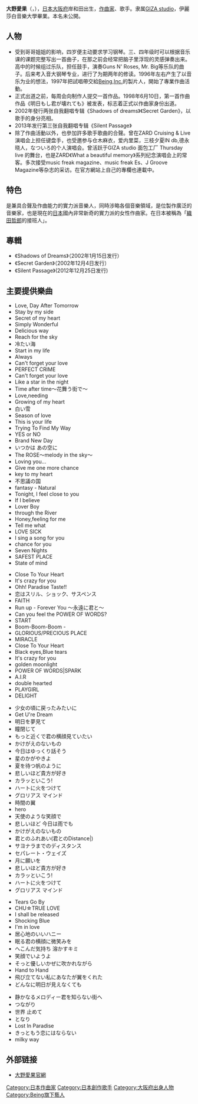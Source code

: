 {{Veil|time=2015-09-12T06:15:19+00:00}}
{{blpunsourced|time=2012-09-17T06:32:51+00:00}}
{{Infobox Musician 
| Name                = 大野愛果
| Background          = non_performing_personnel
| Birth_name          = 
| Alias               = 大野さん
| School_background   = 
| Born                = {{Birth date and age|1977|9|7}}
| Died                = 
| Origin              = {{JPN}}[[大阪府|大阪府]]
| Instrument          = [[钢琴|钢琴]]
| Genre               = [[J-POP|J-POP]]
| Occupation          = [[作曲家|作曲家]]、[[创作歌手|创作歌手]]
| Years_active        = 1998年 - 
| Label               = [[GIZA_studio|GIZA studio]]
| Production          = [[Being_(公司)|Being]]
| Associated_acts     = [[徳永暁人|徳永暁人]]<br />[[池田大介|池田大介]]
| URL                 = {{url|www.aika-ohno.com/}}
}}
{{japanese|japanese=大野 愛果|kana=おおの あいか|romaji=Ohno Aika}}
'''大野愛果'''（{{lang-ja|大野 愛果}}，{{bd|1977年|9月7日|||Ohno大野}}），[[日本|日本]][[大阪府|大阪府]]岸和田出生，[[作曲家|作曲家]]、歌手。隶属[[GIZA_studio|GIZA studio]]，伊麗莎白音樂大學畢業。本名未公開。

==人物==
*受到哥哥姐姐的影响，四岁便主动要求学习钢琴。三、四年级时可以根据音乐课的课题完整写出一首曲子，在那之前会经常把脑子里浮现的灵感弹奏出来。高中的时候组过乐队，担任鼓手，演奏Guns N' Roses, Mr. Big等乐队的曲子。后来考入音大钢琴专业，进行了为期两年的修读。1996年左右产生了以音乐为业的想法，1997年把試唱帶交給[[Being,Inc.|Being,Inc.]]的製片人，開始了專業作曲活動。
*正式出道之前，每周会向制作人提交一首作品。1998年6月10日，第一首作曲作品《明日もし君が壊れても》被发表，标志着正式以作曲家身份出道。
*2002年發行两张自我翻唱专辑《Shadows of dreams》《Secret Garden》，以歌手的身分亮相。
*2013年发行第三张自我翻唱专辑《Silent Passage》
*除了作曲活動以外，也參加許多歌手歌曲的合聲。曾在ZARD Cruising & Live演唱会上担任键盘手，也受邀参与仓木麻衣，爱内里菜，三枝夕夏IN db,德永晓人，なついろ的个人演唱会。曾活跃于GIZA studio 面包工厂 Thursday live 的舞台，也是ZARD《What a beautiful memory》系列纪念演唱会上的常客。多次接受music freak magazine、music freak Es、J Groove Magazine等杂志的采访。在官方網站上自己的專欄也連載中。

==特色==
是兼具合聲及作曲能力的實力派音樂人，同時涉略各個音樂領域，是位製作廣泛的音樂家，也是現在的[[日本|日本]]國內非常新奇的實力派的女性作曲家。在日本被稱為「[[織田哲郎|織田哲郎]]的接班人」。

==專輯==
*《Shadows of Dreams》（2002年1月15日发行）
*《Secret Garden》（2002年12月4日发行）
*《Silent Passage》(2012年12月25日发行)

==主要提供樂曲==
{{HideH|[[倉木麻衣|倉木麻衣]]}}
*Love, Day After Tomorrow
*Stay by my side
*Secret of my heart
*Simply Wonderful
*Delicious way 
*Reach for the sky
*冷たい海
*Start in my life
*Always
*Can't forget your love
*PERFECT CRIME
*Can't forget your love
*Like a star in the night
*Time after time～花舞う街で～
*Love,needing 
*Growing of my heart 
*白い雪
*Season of love
*This is your life
*Trying To Find My Way
*YES or NO
*Brand New Day
*いつかは あの空に
*The ROSE～melody in the sky～
*Loving you…
*Give me one more chance
*key to my heart
*不思議の国
*fantasy - Natural
*Tonight, I feel close to you
*If I believe
*Lover Boy 
*through the River
*Honey,feeling for me
*Tell me what
*LOVE SICK
*I sing a song for you 
*chance for you 
*Seven Nights 
*SAFEST PLACE 
*State of mind
{{HideF}}

{{HideH|[[愛内里菜|愛内里菜]]}}
*Close To Your Heart
*It's crazy for you
*Ohh! Paradise Taste!!
*恋はスリル、ショック、サスペンス
*FAITH 
*Run up - Forever You 〜永遠に君と〜
*Can you feel the POWER OF WORDS?
*START
*Boom-Boom-Boom - 
*GLORIOUS/PRECIOUS PLACE
*MIRACLE
*Close To Your Heart
*Black eyes,Blue tears
*It's crazy for you
*golden moonlight
*POWER OF WORDS|SPARK
*A.I.R
*double hearted
*PLAYGIRL
*DELIGHT
{{HideF}}

{{HideH|[[ZARD|ZARD]]}}
*少女の頃に戻ったみたいに
*Get U're Dream
*明日を夢見て
*瞳閉じて
*もっと近くで君の横顔見ていたい
*かけがえのないもの
*今日はゆっくり話そう
*星のかがやきよ
*夏を待つ帆のように
*悲しいほど貴方が好き
*カラッといこう!
*ハートに火をつけて
*グロリアス マインド
*時間の翼
*hero
*天使のような笑顔で
*悲しいほど 今日は雨でも
*かけがえのないもの
*君とのふれあい(君とのDistance|)
*サヨナラまでのディスタンス
*セパレート・ウェイズ
*月に願いを
*悲しいほど貴方が好き
*カラッといこう!
*ハートに火をつけて
*グロリアス マインド
{{HideF}}

{{HideH|[[三枝夕夏_IN_db|三枝夕夏 IN db]]}}
*Tears Go By
*CHU☆TRUE LOVE
*I shall be released 
*Shocking Blue
*I'm in love
*居心地のいいハニー
*眠る君の横顔に微笑みを
*へこんだ気持ち 溶かすキミ
*笑顔でいようよ
*そっと優しいかぜに吹かれながら
*Hand to Hand
*飛び立てない私にあなたが翼をくれた
*どんなに明日が見えなくても
{{HideF}}

{{HideH|[[竹井詩織里|竹井詩織里]]}}
*静かなるメロディー君を知らない街へ 
*つながり
*世界 止めて
*となり
*Lost In Paradise
*きっともう恋にはならない
*milky way
{{HideF}}

==外部链接==
*[http://www.aika-ohno.com/ 大野愛果官網] {{Wayback|url=http://www.aika-ohno.com/ |date=20210126062643 }}

{{normdaten}}
{{DEFAULTSORT:Oono Aika}}
[[Category:日本作曲家|Category:日本作曲家]]
[[Category:日本創作歌手|Category:日本創作歌手]]
[[Category:大阪府出身人物|Category:大阪府出身人物]]
[[Category:Being旗下藝人|Category:Being旗下藝人]]
